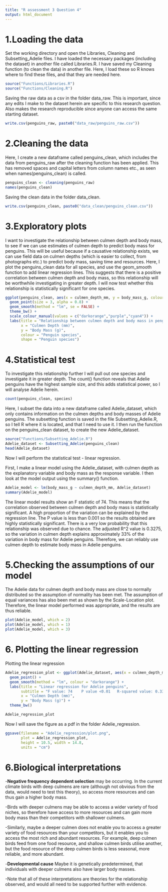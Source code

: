 ---
title: "R assessment 3 Question 4"
output: html_document
---
# 1.Loading the data

Set the working directory and open the Libraries, Cleaning and Subsetting_Adelie files.
I have loaded the necessary packages (including the dataset) in another file called Libraries.R. 
I have saved my Cleaning function  (to clean the data) in another file.
Here, I load these so R knows where to find these files, and that they are needed here. 
```{r}
source("Functions/Libraries.R")
source("Functions/Cleaning.R")
```

Saving the raw data as a csv in the folder data_raw.
This is important, since any edits I make to the dataset herein are specific to this research question.
Also makes the research reproducible since anyone can access the same starting dataset.
```{r}
write.csv(penguins_raw, paste0("data_raw/penguins_raw.csv"))
```

# 2.Cleaning the data

Here, I create a new dataframe called penguins_clean, which includes the data from penguins_raw after the cleaning function has been applied. This has removed spaces and capital letters from column names etc., as seen when names(penguins_clean) is called.
```{r}
penguins_clean <- cleaning(penguins_raw)
names(penguins_clean)
```

Saving the clean data in the folder data_clean.
```{r}
write.csv(penguins_clean, paste0("data_clean/penguins_clean.csv"))
```

# 3.Exploratory plots

I want to investigate the relationship between culmen depth and body mass, to see if we can use estimates of culmen depth to predict body mass for penguins.
This will be useful because if a causative relationship exists, we can use field data on culmen depths (which is easier to collect, from photographs etc.) to predict body mass, saving time and resources.
Here, I plot the penguins_clean data for all species, and use the geom_smooth function to add linear regression lines. 
This suggests that there is a positive correlation between culmen depth and body mass, so this relationship will be worthwhile investigating in greater depth. I will now test whether this relationship is statistically significant for one species. 

```{r}
ggplot(penguins_clean, aes(x = culmen_depth_mm, y = body_mass_g, colour = species, shape = species)) +
  geom_point(size = 3, alpha = 0.8) +
  geom_smooth(method = "lm", se = FALSE) +
  theme_bw() +
  scale_colour_manual(values = c("darkorange","purple","cyan4")) +
  labs(title = "Relationship between culmen depth and body mass in penguins",
       x = "Culmen Depth (mm)",
       y = "Body Mass (g)",
       colour = "Penguin species",
       shape = "Penguin species") 
```

# 4.Statistical test

To investigate this relationship further I will pull out one species and investigate it in greater depth.
The count() function reveals that Adelie penguins have the highest sample size, and this adds statistical power, so I will analyse Adelie herein.
```{r}
count(penguins_clean, species)
```

Here, I subset the data into a new dataframe called Adelie_dataset, which only contains information on the culmen depths and body masses of Adelie penguins.
The subsetting function is saved in the file Subsetting_Adelie.R, so I tell R where it is located, and that I need to use it.
I then run the function on the penguins_clean dataset, to create the new Adelie_dataset.

```{r}
source("Functions/Subsetting_Adelie.R")
Adelie_dataset <- Subsetting_Adelie(penguins_clean)
head(Adelie_dataset)
```

Now I will perform the statistical test - linear regression.

First, I make a linear model using the Adelie_dataset, with culmen depth as the explanatory variable and body mass as the response variable.
I then look at the model output using the summary() function.

```{r}
Adelie_model <- lm(body_mass_g ~ culmen_depth_mm, Adelie_dataset)
summary(Adelie_model)
```
The linear model results show an F statistic of 74. This means that the correlation observed between culmen depth and body mass is statistically significant. A high proportion of the variation can be explained by the regression line. 
The P value is less than 0.001 so the results obtained are highly statistically significant. There is a very low probability that this relationship was observed due to chance.
The adjusted R^2 value is 0.3275, so the variation in culmen depth explains approximately 33% of the variation in body mass for Adelie penguins.
Therefore, we can reliably use culmen depth to estimate body mass in Adelie penguins.


# 5.Checking the assumptions of our model

The Adelie data for culmen depth and body mass are close to normally distributed so the assumption of normality has been met.
The assumption of equal variances has also been met as shown by the Scale-Location plot.
Therefore, the linear model performed was appropriate, and the results are thus reliable.
```{r}
plot(Adelie_model, which = 2)
plot(Adelie_model, which = 1)
plot(Adelie_model, which = 3)
```

# 6. Plotting the linear regression 

Plotting the linear regression
```{r}
Adelie_regression_plot <- ggplot(Adelie_dataset, aes(x = culmen_depth_mm, y = body_mass_g)) +
  geom_point() +
  geom_smooth(method = "lm", colour = "darkorange") +
  labs(title = "Linear regression for Adelie penguins",
       subtitle = "F value: 74    P value <0.01   R-squared value: 0.33   Grey: 95% Confidence interval",
       x = "Culmen Depth (mm)",
       y = "Body Mass (g)") +
  theme_bw()

Adelie_regression_plot
```

Now I will save the figure as a pdf in the folder Adelie_regression.
```{r}
ggsave(filename = "Adelie_regression/plot.png",
       plot = Adelie_regression_plot,
       height = 10.5, width = 14.8, 
       units = "cm")
```


# 6.Biological interpretations

-**Negative frequency dependent selection** may be occurring. In the current climate birds with deep culmens are rare (although not obvious from the data, would need to test this theory), so access more resources and can thus gain a higher body mass. 

-Birds with deeper culmens may be able to access a wider variety of food niches, so therefore have access to more resources and can gain more body mass than their competitors with shallower culmens.

-Similarly, maybe a deeper culmen does not enable you to access a greater variety of food resources than your competitors, but it enables you to access the most rich and abundant resources. For example, deep culmen birds feed from one food resource, and shallow culmen birds utilise another, but the food resource of the deep culmen birds is less seasonal, more reliable, and more abundant.

-**Developmental cause** Maybe it is genetically predetermined, that individuals with deeper culmens also have larger body masses. 

-Note that all of these interpretations are theories for the relationship observed, and would all need to be supported further with evidence. 


